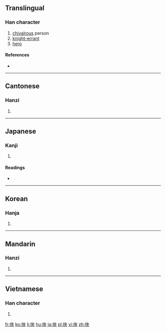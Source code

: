 {{also|侠}}
==Translingual==

===Han character===
{{Han char|rn=9|rad=人|as=07|sn=9|four=2423<sub>8</sub>|canj=人大人人 (OKOO)|ids=⿰[[亻]][[夾]]}}

# [[chivalrous]] person
# [[knight-errant]]
# [[hero]]

====References====
* {{Han ref|kx=0105.240|dkj=00706|dj=0224.010|hdz=10158.070|uh=4FE0|ud=20448|bh=AB4C|bd=43852}}

----

==Cantonese==

===Hanzi===
{{yue-hanzi|jyut=[[haap6]], [[hap6]]|y=haap6, hap6|sim=侠}}

# {{defn|lang=yue|sort=人07}}

----

==Japanese==

===Kanji===
{{ja-kanji|grade=|rs=人07}}

# {{defn|lang=ja|sort=人07}}

====Readings====
* {{ja-readings|on=[[きょう]] (kyō)|kun=[[おとこだて]] (otokodate), [[きゃん]] (kyan)}}

----

==Korean==

===Hanja===
{{ko-hanja|hangeul=[[협]], [[겹]]|rv=hyeop, gyeop|mr=hyŏp, kyŏp}}

# {{defn|lang=ko|sort=人07}}

----

==Mandarin==

===Hanzi===
{{cmn-hanzi|sim=侠|pin=[[shēn]] ([[shen1]]), [[xiá]] ([[xia2]])|wg=shen<sup>1</sup>, hsia<sup>2</sup>}}

# {{defn|lang=cmn|sort=人07}}

----

==Vietnamese==

===Han character===
{{vi-hantu|[[hiệp]]|rs=人07}}

# {{defn|lang=vi|sort=人07}}

[[fr:俠]]
[[ko:俠]]
[[li:俠]]
[[hu:俠]]
[[ja:俠]]
[[pl:俠]]
[[vi:俠]]
[[zh:俠]]